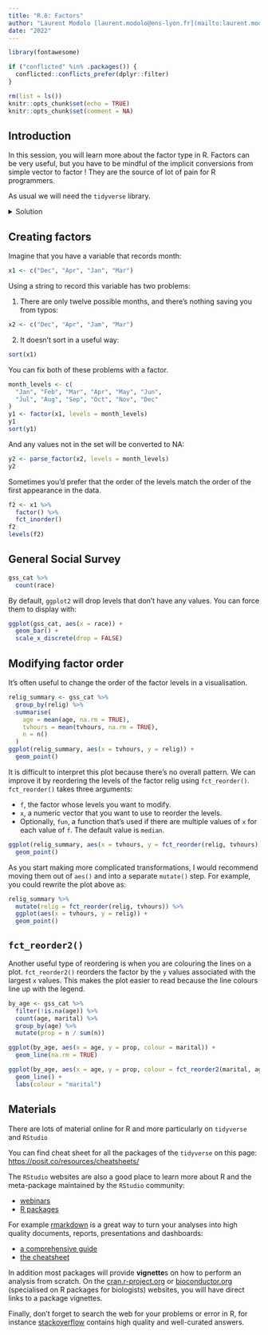 ```yaml
---
title: "R.8: Factors"
author: "Laurent Modolo [laurent.modolo@ens-lyon.fr](mailto:laurent.modolo@ens-lyon.fr)"
date: "2022"
---
```


```r
library(fontawesome)

if ("conflicted" %in% .packages()) {
  conflicted::conflicts_prefer(dplyr::filter)
}
```

```r
rm(list = ls())
knitr::opts_chunk$set(echo = TRUE)
knitr::opts_chunk$set(comment = NA)
```

## Introduction

In this session, you will learn more about the factor type in R.
Factors can be very useful, but you have to be mindful of the implicit conversions from simple vector to factor !
They are the source of lot of pain for R programmers.

<div class="pencadre">
As usual we will need the `tidyverse` library.
</div>

<details><summary>Solution</summary>
<p>
```r
library(tidyverse)
```
</p>
</details>

## Creating factors

Imagine that you have a variable that records month:

```r
x1 <- c("Dec", "Apr", "Jan", "Mar")
```

Using a string to record this variable has two problems:

1. There are only twelve possible months, and there's nothing saving you from typos:

```r
x2 <- c("Dec", "Apr", "Jam", "Mar")
```

2. It doesn't sort in a useful way:

```r
sort(x1)
```

You can fix both of these problems with a factor.

```r
month_levels <- c(
  "Jan", "Feb", "Mar", "Apr", "May", "Jun",
  "Jul", "Aug", "Sep", "Oct", "Nov", "Dec"
)
y1 <- factor(x1, levels = month_levels)
y1
sort(y1)
```

And any values not in the set will be converted to NA:

```r
y2 <- parse_factor(x2, levels = month_levels)
y2
```

Sometimes you'd prefer that the order of the levels match the order of the first appearance in the data.

```r
f2 <- x1 %>%
  factor() %>%
  fct_inorder()
f2
levels(f2)
```

## General Social Survey

```r
gss_cat %>%
  count(race)
```

By default, `ggplot2` will drop levels that don't have any values. You can force them to display with:

```r
ggplot(gss_cat, aes(x = race)) +
  geom_bar() +
  scale_x_discrete(drop = FALSE)
```

## Modifying factor order

It's often useful to change the order of the factor levels in a visualisation.

```r
relig_summary <- gss_cat %>%
  group_by(relig) %>%
  summarise(
    age = mean(age, na.rm = TRUE),
    tvhours = mean(tvhours, na.rm = TRUE),
    n = n()
  )
ggplot(relig_summary, aes(x = tvhours, y = relig)) +
  geom_point()
```

It is difficult to interpret this plot because there's no overall pattern. We can improve it by reordering the levels of the factor relig using `fct_reorder()`. `fct_reorder()` takes three arguments:

- `f`, the factor whose levels you want to modify.
- `x`, a numeric vector that you want to use to reorder the levels.
- Optionally, `fun`, a function that's used if there are multiple values of `x` for each value of `f`. The default value is `median`.

```r
ggplot(relig_summary, aes(x = tvhours, y = fct_reorder(relig, tvhours))) +
  geom_point()
```

As you start making more complicated transformations, I would recommend moving them out of `aes()` and into a separate `mutate()` step. For example, you could rewrite the plot above as:

```r
relig_summary %>%
  mutate(relig = fct_reorder(relig, tvhours)) %>%
  ggplot(aes(x = tvhours, y = relig)) +
  geom_point()
```

## `fct_reorder2()`

Another useful type of reordering is when you are colouring the lines on a plot. `fct_reorder2()` reorders the factor by the `y` values associated with the largest `x` values. This makes the plot easier to read because the line colours line up with the legend.

```r
by_age <- gss_cat %>%
  filter(!is.na(age)) %>%
  count(age, marital) %>%
  group_by(age) %>%
  mutate(prop = n / sum(n))
```

```r
ggplot(by_age, aes(x = age, y = prop, colour = marital)) +
  geom_line(na.rm = TRUE)
```

```r
ggplot(by_age, aes(x = age, y = prop, colour = fct_reorder2(marital, age, prop))) +
  geom_line() +
  labs(colour = "marital")
```

## Materials

There are lots of material online for R and more particularly on `tidyverse` and `RStudio`

You can find cheat sheet for all the packages of the `tidyverse` on this page:
[https://posit.co/resources/cheatsheets/](https://posit.co/resources/cheatsheets/)

The `RStudio` websites are also a good place to learn more about R and the meta-package maintained by the `RStudio` community:

- [webinars](https://posit.co/resources/videos/)
- [R packages](https://posit.co/products/open-source/rpackages/)

For example [rmarkdown](https://rmarkdown.rstudio.com/) is a great way to turn your analyses into high quality documents, reports, presentations and dashboards:

 - [a comprehensive guide](https://bookdown.org/yihui/rmarkdown/)
 - [the cheatsheet](https://raw.githubusercontent.com/rstudio/cheatsheets/main/rmarkdown-2.0.pdf)

In addition most packages will provide **vignette**s on how to perform an analysis from scratch. On the [cran.r-project.org](https://cran.r-project.org/web/packages/ggplot2/index.html) or [bioconductor.org](http://www.bioconductor.org/packages/release/bioc/html/DESeq2.html) (specialised on R packages for biologists) websites, you will have direct links to a package vignettes.

Finally, don't forget to search the web for your problems or error in R, for instance [stackoverflow](https://stackoverflow.com/) contains high quality and well-curated answers.